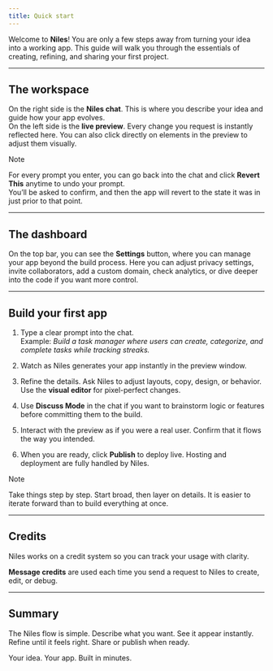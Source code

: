 ```yaml
---
title: Quick start
---
```


Welcome to **Niles**! You are only a few steps away from turning your idea into a working app. This guide will walk you through the essentials of creating, refining, and sharing your first project.

---

## The workspace

On the right side is the **Niles chat**. This is where you describe your idea  and guide how your app evolves.  
On the left side is the **live preview**. Every change you request is instantly reflected here. You can also click directly on elements in the preview to adjust them visually.

> [!note]
> For every prompt you enter, you can go back into the chat and click **Revert This** anytime to undo your prompt.  
> You’ll be asked to confirm, and then the app will revert to the state it was in just prior to that point.


---

## The dashboard

On the top bar, you can see the **Settings** button, where you can manage your app beyond the build process. Here you can adjust privacy settings, invite collaborators, add a custom domain, check analytics, or dive deeper into the code if you want more control.

---


## Build your first app

1. Type a clear prompt into the chat.  
   Example: *Build a task manager where users can create, categorize, and complete tasks while tracking streaks.*

2. Watch as Niles generates your app instantly in the preview window.

3. Refine the details. Ask Niles to adjust layouts, copy, design, or behavior. Use the **visual editor** for pixel-perfect changes.  
   
4. Use **Discuss Mode** in the chat if you want to brainstorm logic or features before committing them to the build.  

5. Interact with the preview as if you were a real user. Confirm that it flows the way you intended.

6. When you are ready, click **Publish** to deploy live. Hosting and deployment are fully handled by Niles.

> [!note]
> Take things step by step. Start broad, then layer on details. It is easier to iterate forward than to build everything at once.

---

## Credits

Niles works on a credit system so you can track your usage with clarity.  

**Message credits** are used each time you send a request to Niles to create, edit, or debug.  

---

## Summary

The Niles flow is simple. Describe what you want. See it appear instantly. Refine until it feels right. Share or publish when ready.  

Your idea. Your app. Built in minutes.